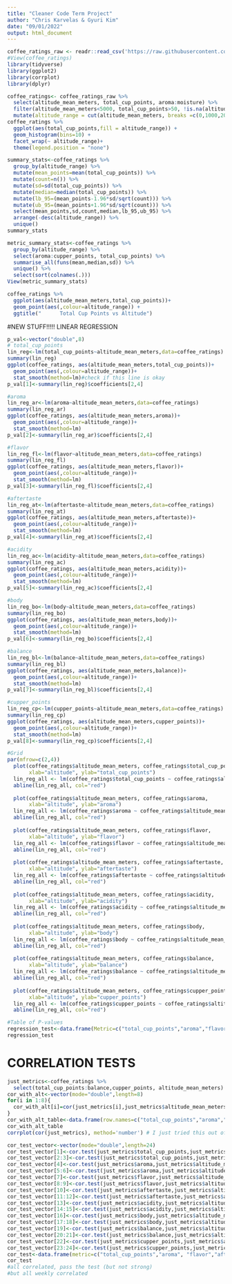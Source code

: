 ---
title: "Cleaner Code Term Project"
author: "Chris Karvelas & Gyuri Kim"
date: "09/01/2022"
output: html_document
---


```{r}
coffee_ratings_raw <- readr::read_csv('https://raw.githubusercontent.com/rfordatascience/tidytuesday/master/data/2020/2020-07-07/coffee_ratings.csv')
#View(coffee_ratings)
library(tidyverse)
library(ggplot2)
library(corrplot)
library(dplyr)
```

```{r}
coffee_ratings<- coffee_ratings_raw %>% 
  select(altitude_mean_meters, total_cup_points, aroma:moisture) %>% 
  filter(altitude_mean_meters<5000, total_cup_points>50, !is.na(altitude_mean_meters)) %>% 
  mutate(altitude_range = cut(altitude_mean_meters, breaks =c(0,1000,2000,3000,4000,5000),right=TRUE, labels =  c("Group 1 (<1000m)", "Group 2 (1000m-2000m)","Group 3 (2000m-3000m)","Group 4 (3000m-4000m)", "Group 5 (>4000m)")))
coffee_ratings %>% 
  ggplot(aes(total_cup_points,fill = altitude_range)) +
  geom_histogram(bins=10) +
  facet_wrap(~ altitude_range)+
  theme(legend.position = "none")
```



```{r}
summary_stats<-coffee_ratings %>% 
  group_by(altitude_range) %>% 
  mutate(mean_points=mean(total_cup_points)) %>% 
  mutate(count=n()) %>% 
  mutate(sd=sd(total_cup_points)) %>% 
  mutate(median=median(total_cup_points)) %>%
  mutate(lb_95=(mean_points-1.96*sd/sqrt(count))) %>% 
  mutate(ub_95=(mean_points+1.96*sd/sqrt(count))) %>% 
  select(mean_points,sd,count,median,lb_95,ub_95) %>%
  arrange(-desc(altitude_range)) %>% 
  unique()
summary_stats
```

```{r}
metric_summary_stats<-coffee_ratings %>% 
  group_by(altitude_range) %>% 
  select(aroma:cupper_points, total_cup_points) %>%
  summarise_all(funs(mean,median,sd)) %>% 
  unique() %>% 
  select(sort(colnames(.)))
View(metric_summary_stats)
```

```{r}
coffee_ratings %>% 
  ggplot(aes(altitude_mean_meters,total_cup_points))+
  geom_point(aes(,colour=altitude_range)) + 
  ggtitle("      Total Cup Points vs Altitude")
```

#NEW STUFF!!!!! LINEAR REGRESSION

```{r}
p_val<-vector("double",8)
# total_cup_points
lin_reg<-lm(total_cup_points~altitude_mean_meters,data=coffee_ratings)
summary(lin_reg)
ggplot(coffee_ratings, aes(altitude_mean_meters,total_cup_points))+
  geom_point(aes(,colour=altitude_range))+
  stat_smooth(method=lm)#check if this line is okay
p_val[1]<-summary(lin_reg)$coefficients[2,4]
```


```{r}
#aroma
lin_reg_ar<-lm(aroma~altitude_mean_meters,data=coffee_ratings)
summary(lin_reg_ar)
ggplot(coffee_ratings, aes(altitude_mean_meters,aroma))+
  geom_point(aes(,colour=altitude_range))+
  stat_smooth(method=lm)
p_val[2]<-summary(lin_reg_ar)$coefficients[2,4]
```

```{r}
#flavor
lin_reg_fl<-lm(flavor~altitude_mean_meters,data=coffee_ratings)
summary(lin_reg_fl)
ggplot(coffee_ratings, aes(altitude_mean_meters,flavor))+
  geom_point(aes(,colour=altitude_range))+
  stat_smooth(method=lm)
p_val[3]<-summary(lin_reg_fl)$coefficients[2,4]
```

```{r}
#aftertaste
lin_reg_at<-lm(aftertaste~altitude_mean_meters,data=coffee_ratings)
summary(lin_reg_at)
ggplot(coffee_ratings, aes(altitude_mean_meters,aftertaste))+
  geom_point(aes(,colour=altitude_range))+
  stat_smooth(method=lm)
p_val[4]<-summary(lin_reg_at)$coefficients[2,4]
```

```{r}
#acidity
lin_reg_ac<-lm(acidity~altitude_mean_meters,data=coffee_ratings)
summary(lin_reg_ac)
ggplot(coffee_ratings, aes(altitude_mean_meters,acidity))+
  geom_point(aes(,colour=altitude_range))+
  stat_smooth(method=lm)
p_val[5]<-summary(lin_reg_ac)$coefficients[2,4]
```

```{r}
#body
lin_reg_bo<-lm(body~altitude_mean_meters,data=coffee_ratings)
summary(lin_reg_bo)
ggplot(coffee_ratings, aes(altitude_mean_meters,body))+
  geom_point(aes(,colour=altitude_range))+
  stat_smooth(method=lm)
p_val[6]<-summary(lin_reg_bo)$coefficients[2,4]
```

```{r}
#balance
lin_reg_bl<-lm(balance~altitude_mean_meters,data=coffee_ratings)
summary(lin_reg_bl)
ggplot(coffee_ratings, aes(altitude_mean_meters,balance))+
  geom_point(aes(,colour=altitude_range))+
  stat_smooth(method=lm)
p_val[7]<-summary(lin_reg_bl)$coefficients[2,4]
```

```{r}
#cupper_points
lin_reg_cp<-lm(cupper_points~altitude_mean_meters,data=coffee_ratings)
summary(lin_reg_cp)
ggplot(coffee_ratings, aes(altitude_mean_meters,cupper_points))+
  geom_point(aes(,colour=altitude_range))+
  stat_smooth(method=lm)
p_val[8]<-summary(lin_reg_cp)$coefficients[2,4]
```

```{r}
#Grid
par(mfrow=c(2,4))
  plot(coffee_ratings$altitude_mean_meters, coffee_ratings$total_cup_points,
       xlab="altitude", ylab="total_cup_points")
  lin_reg_all <- lm(coffee_ratings$total_cup_points ~ coffee_ratings$altitude_mean_meters)
  abline(lin_reg_all, col="red")
  
  plot(coffee_ratings$altitude_mean_meters, coffee_ratings$aroma,
       xlab="altitude", ylab="aroma")
  lin_reg_all <- lm(coffee_ratings$aroma ~ coffee_ratings$altitude_mean_meters)
  abline(lin_reg_all, col="red")
  
  plot(coffee_ratings$altitude_mean_meters, coffee_ratings$flavor,
       xlab="altitude", ylab="flavor")
  lin_reg_all <- lm(coffee_ratings$flavor ~ coffee_ratings$altitude_mean_meters)
  abline(lin_reg_all, col="red")
  
  plot(coffee_ratings$altitude_mean_meters, coffee_ratings$aftertaste,
       xlab="altitude", ylab="aftertaste")
  lin_reg_all <- lm(coffee_ratings$aftertaste ~ coffee_ratings$altitude_mean_meters)
  abline(lin_reg_all, col="red")
  
  plot(coffee_ratings$altitude_mean_meters, coffee_ratings$acidity,
       xlab="altitude", ylab="acidity")
  lin_reg_all <- lm(coffee_ratings$acidity ~ coffee_ratings$altitude_mean_meters)
  abline(lin_reg_all, col="red")
  
  plot(coffee_ratings$altitude_mean_meters, coffee_ratings$body,
       xlab="altitude", ylab="body")
  lin_reg_all <- lm(coffee_ratings$body ~ coffee_ratings$altitude_mean_meters)
  abline(lin_reg_all, col="red")
  
  plot(coffee_ratings$altitude_mean_meters, coffee_ratings$balance,
       xlab="altitude", ylab="balance")
  lin_reg_all <- lm(coffee_ratings$balance ~ coffee_ratings$altitude_mean_meters)
  abline(lin_reg_all, col="red")
  
  plot(coffee_ratings$altitude_mean_meters, coffee_ratings$cupper_points,
       xlab="altitude", ylab="cupper_points")
  lin_reg_all <- lm(coffee_ratings$cupper_points ~ coffee_ratings$altitude_mean_meters)
  abline(lin_reg_all, col="red")
```

```{r}
#Table of P-values
regression_test<-data.frame(Metric=c("total_cup_points","aroma","flavor", "aftertaste", "acidity", "body", "balance", "cupper_points"), p_value=p_val)
regression_test
```


#   CORRELATION TESTS

```{r}
just_metrics<-coffee_ratings %>% 
  select(total_cup_points:balance,cupper_points, altitude_mean_meters)
cor_with_alt<-vector(mode="double",length=8)
for(i in 1:8){
  cor_with_alt[i]=cor(just_metrics[i],just_metrics$altitude_mean_meters)
}
cor_with_alt_table<-data.frame(row.names=c("total_cup_points","aroma","flavor","aftertaste", "acidity", "body","balance","cupper_points"), Correlation_with_Altitude=cor_with_alt)
cor_with_alt_table
corrplot(cor(just_metrics), method='number') # I just tried this out of curiosity but it shows an interesting result. altitude~metrics has the lowest correlation, metric~metric has stronger correlation.
```

```{r}
cor_test_vector<-vector(mode="double",length=24)
cor_test_vector[1]<-cor.test(just_metrics$total_cup_points,just_metrics$altitude_mean_meters)$p.value
cor_test_vector[2:3]<-cor.test(just_metrics$total_cup_points,just_metrics$altitude_mean_meters)$conf.int
cor_test_vector[4]<-cor.test(just_metrics$aroma,just_metrics$altitude_mean_meters)$p.value
cor_test_vector[5:6]<-cor.test(just_metrics$aroma,just_metrics$altitude_mean_meters)$conf.int
cor_test_vector[7]<-cor.test(just_metrics$flavor,just_metrics$altitude_mean_meters)$p.value
cor_test_vector[8:9]<-cor.test(just_metrics$flavor,just_metrics$altitude_mean_meters)$conf.int
cor_test_vector[10]<-cor.test(just_metrics$aftertaste,just_metrics$altitude_mean_meters)$p.value
cor_test_vector[11:12]<-cor.test(just_metrics$aftertaste,just_metrics$altitude_mean_meters)$conf.int
cor_test_vector[13]<-cor.test(just_metrics$acidity,just_metrics$altitude_mean_meters)$p.value
cor_test_vector[14:15]<-cor.test(just_metrics$acidity,just_metrics$altitude_mean_meters)$conf.int
cor_test_vector[16]<-cor.test(just_metrics$body,just_metrics$altitude_mean_meters)$p.value
cor_test_vector[17:18]<-cor.test(just_metrics$body,just_metrics$altitude_mean_meters)$conf.int
cor_test_vector[19]<-cor.test(just_metrics$balance,just_metrics$altitude_mean_meters)$p.value
cor_test_vector[20:21]<-cor.test(just_metrics$balance,just_metrics$altitude_mean_meters)$conf.int
cor_test_vector[22]<-cor.test(just_metrics$cupper_points,just_metrics$altitude_mean_meters)$p.value
cor_test_vector[23:24]<-cor.test(just_metrics$cupper_points,just_metrics$altitude_mean_meters)$conf.int
cor_test<-data.frame(metric=c("total_cup_points","aroma", "flavor","aftertaste","acidity","body","balance","cupper_points"), p_value=cor_test_vector[seq(1,22,3)],lower_bound_95=cor_test_vector[seq(2,23,3)], upper_bound_95=cor_test_vector[seq(3,24,3)] )
cor_test
#all correlated, pass the test (but not strong)
#but all weekly correlated
```

